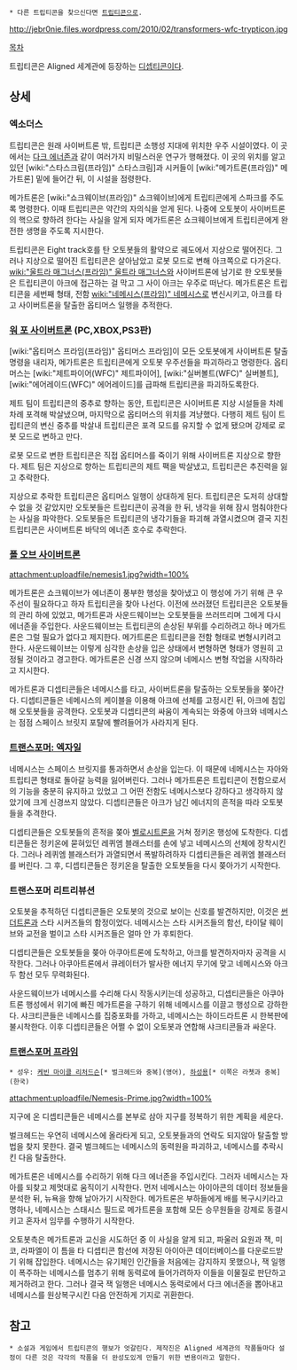  * 다른 트립티콘을 찾으신다면 [[트립티콘]]으로.

http://jebr0nie.files.wordpress.com/2010/02/transformers-wfc-trypticon.jpg

[[목차]]

트립티콘은 Aligned 세계관에 등장하는 [[디셉티콘]]이다.

== 상세 ==
=== 엑소더스 ===
트립티콘은 원래 사이버트론 밖, 트립티콘 소행성 지대에 위치한 우주 시설이였다. 이 곳에서는 [[다크 에너존]]과 같이 여러가지 비밀스러운 연구가 행해졌다. 이 곳의 위치를 알고 있던 [wiki:"스타스크림(프라임)" 스타스크림]과 시커들이 [wiki:"메가트론(프라임)" 메가트론] 밑에 들어간 뒤, 이 시설을 점령한다. 

메가트론은 [wiki:"쇼크웨이브(프라임)" 쇼크웨이브]에게 트립티콘에게 스파크를 주도록 명령한다. 이때 트립티콘은 약간의 자의식을 얻게 된다. 나중에 오토봇이 사이버트론의 핵으로 향하려 한다는 사실을 알게 되자 메가트론은 쇼크웨이브에게 트립티콘에게 완전한 생명을 주도록 지시한다.

트립티콘은 Eight track호를 탄 오토봇들의 활약으로 궤도에서 지상으로 떨어진다. 그러나 지상으로 떨어진 트립티콘은 살아남았고 로봇 모드로 변해 아크쪽으로 다가온다. [[wiki:"울트라 매그너스(프라임)" 울트라 매그너스]]와 사이버트론에 남기로 한 오토봇들은 트립티콘이 아크에 접근하는 걸 막고 그 사이 아크는 우주로 떠난다. 메가트론은 트립티콘을 세번째 형태, 전함 [[wiki:"네메시스(프라임)" 네메시스]]로 변신시키고, 아크를 타고 사이버트론을 탈출한 옵티머스 일행을 추적한다.

=== [[워 포 사이버트론]] (PC,XBOX,PS3판) ===
[wiki:"옵티머스 프라임(프라임)" 옵티머스 프라임]이 모든 오토봇에게 사이버트론 탈출 명령을 내리자, 메가트론은 트립티콘에게 오토봇 우주선들을 파괴하라고 명령한다. 옵티머스는 [wiki:"제트파이어(WFC)" 제트파이어], [wiki:"실버볼트(WFC)" 실버볼트], [wiki:"에어레이드(WFC)" 에어레이드]를 급파해 트립티콘을 파괴하도록한다.

{{{#!html
<object width="560" height="345"><param name="movie" value="http://www.youtube.com/v/YzeSJCs9sGk?version=3&amp;hl=ko_KR"></param><param name="allowFullScreen" value="true"></param><param name="allowscriptaccess" value="always"></param><embed src="http://www.youtube.com/v/YzeSJCs9sGk?version=3&amp;hl=ko_KR" type="application/x-shockwave-flash" width="560" height="345" allowscriptaccess="always" allowfullscreen="true"></embed></object>
}}}
제트 팀이 트립티콘의 중추로 향하는 동안, 트립티콘은 사이버트론 지상 시설들을 차례차례 포격해 박살냈으며, 마지막으로 옵티머스의 위치를 겨냥했다. 다행히 제트 팀이 트립티콘의 변신 중추를 박살내 트립티콘은 포격 모드를 유지할 수 없게 됐으며 강제로 로봇 모드로 변하고 만다.

로봇 모드로 변한 트립티콘은 직접 옵티머스를 죽이기 위해 사이버트론 지상으로 향한다. 제트 팀은 지상으로 향하는 트립티콘의 제트 팩을 박살냈고, 트립티콘은 추진력을 잃고 추락한다.

지상으로 추락한 트립티콘은 옵티머스 일행이 상대하게 된다. 트립티콘은 도저히 상대할 수 없을 것 같았지만 오토봇들은 트립티콘이 공격을 한 뒤, 냉각을 위해 잠시 멈춰야한다는 사실을 파악한다. 오토봇들은 트립티콘의 냉각기들을 파괴해 과열시켰으며 결국 지친 트립티콘은 사이버트론 바닥의 에너존 호수로 추락한다.

=== [[폴 오브 사이버트론]] ===
attachment:uploadfile/nemesis1.jpg?width=100%

메가트론은 쇼크웨이브가 에너존이 풍부한 행성을 찾아냈고 이 행성에 가기 위해 큰 우주선이 필요하다고 하자 트립티콘을 찾아 나선다. 이전에 쓰러졌던 트립티콘은 오토봇들의 관리 하에 있었고, 메가트론과 사운드웨이브는 오토봇들을 쓰러뜨리며 그에게 다시 에너존을 주입한다. 사운드웨이브는 트립티콘의 손상된 부위를 수리하려고 하나 메가트론은 그럴 필요가 없다고 제지한다. 메가트론은 트립티콘을 전함 형태로 변형시키려고 한다. 사운드웨이브는 이렇게 심각한 손상을 입은 상태에서 변형하면 형태가 영원히 고정될 것이라고 경고한다. 메가트론은 신경 쓰지 않으며 네메시스 변형 작업을 시작하라고 지시한다.

메가트론과 디셉티콘들은 네메시스를 타고, 사이버트론을 탈출하는 오토봇들을 쫒아간다. 디셉티콘들은 네메시스의 케이블을 이용해 아크에 선체를 고정시킨 뒤, 아크에 침입해 오토봇들을 공격한다. 오토봇과 디셉티콘의 싸움이 계속되는 와중에 아크와 네메시스는 점점 스페이스 브릿지 포탈에 빨려들어가 사라지게 된다.

=== [[트랜스포머: 엑자일]] ===
네메시스는 스페이스 브릿지를 통과하면서 손상을 입는다. 이 때문에 네메시스는 자아와 트립티콘 형태로 돌아갈 능력을 잃어버린다. 그러나 메가트론은 트립티콘이 전함으로서의 기능을 충분히 유지하고 있었고 그 어떤 전함도 네메시스보다 강하다고 생각하지 않았기에 크게 신경쓰지 않았다. 디셉티콘들은 아크가 남긴 에너지의 흔적을 따라 오토봇들을 추격한다.

디셉티콘들은 오토봇들의 흔적을 쫒아 [[벨로시트론]]을 거쳐 정키온 행성에 도착한다. 디셉티콘들은 정키온에 묻혀있던 레퀴엠 블래스터를 손에 넣고 네메시스의 선체에 장착시킨다. 그러나 레퀴엠 블래스터가 과열되면서 폭발하려하자 디셉티콘들은 레퀴엠 블래스터를 버린다. 그 후, 디셉티콘들은 정키온을 탈출한 오토봇들을 다시 쫒아가기 시작한다.

=== 트랜스포머 리트리뷰션 ===
오토봇을 추적하던 디셉티콘들은 오토봇의 것으로 보이는 신호를 발견하지만, 이것은 [[썬더트론]]과 스타 시커즈들의 함정이었다. 네메시스는 스타 시커즈들의 함선, 타이달 웨이브와 교전을 벌이고 스타 시커즈들은 얼마 안 가 후퇴한다.

디셉티콘들은 오토봇들을 쫒아 아쿠아트론에 도착하고, 아크를 발견하자마자 공격을 시작한다. 그러나 아쿠아트론에서 큐레이터가 발사한 에너지 무기에 맞고 네메시스와 아크 두 함선 모두 무력화된다.

사운드웨이브가 네메시스를 수리해 다시 작동시키는데 성공하고, 디셉티콘들은 아쿠아트론 행성에서 위기에 빠진 메가트론을 구하기 위해 네메시스를 이끌고 행성으로 강하한다. 샤크티콘들은 네메시스를 집중포화를 가하고, 네메시스는 하이드라트론 시 한복판에 불시착한다. 이후 디셉티콘들은 어쩔 수 없이 오토봇과 연합해 샤크티콘들과 싸운다.

=== [[트랜스포머 프라임]] ===
 * 성우: [[케빈 마이클 리처드슨]][* 벌크헤드와 중복](영어), [[하성용]][* 이쪽은 라쳇과 중복](한국)

attachment:uploadfile/Nemesis-Prime.jpg?width=100%

지구에 온 디셉티콘들은 네메시스를 본부로 삼아 지구를 정복하기 위한 계획을 세운다.

벌크헤드는 우연히 네메시스에 올라타게 되고, 오토봇들과의 연락도 되지않아 탈출할 방법을 찾지 못한다. 결국 벌크헤드는 네메시스의 동력원을 파괴하고, 네메시스를 추락시킨 다음 탈출한다.

메가트론은  네메시스를 수리하기 위해 다크 에너존을 주입시킨다. 그러자 네메시스는 자아를 되찾고 제멋대로 움직이기 시작한다. 먼저 네메시스는 아이아콘의 데이터 정보들을 분석한 뒤, 뉴욕을 향해 날아가기 시작한다. 메가트론은 부하들에게 배를 복구시키라고 명하나, 네메시스는 스태시스 필드로 메가트론을 포함해 모든 승무원들을 강제로 동결시키고 혼자서 임무를 수행하기 시작한다.

오토봇측은 메가트론과 교신을 시도하던 중 이 사실을 알게 되고, 파울러 요원과 잭, 미코, 라파엘이 이 틈을 타 디셉티콘 함선에 저장된 아이아콘 데이터베이스를 다운로드받기 위해 잡입한다. 네메시스는 유기체인 인간들을 처음에는 감지하지 못했으나, 잭 일행이 폭주하는 네메시스를 멈추기 위해 동력로에 들어가려하자 이들을 이물질로 판단하고 제거하려고 한다. 그러나 결국 잭 일행은 네메시스 동력로에서 다크 에너존을 뽑아내고 네메시스를 원상복구시킨 다음 안전하게 기지로 귀환한다.

== 참고 ==
 * 소설과 게임에서 트립티콘의 행보가 엇갈린다. 제작진은 Aligned 세계관의 작품들마다 설정이 다른 것은 각각의 작품을 더 완성도있게 만들기 위한 변용이라고 말한다.
